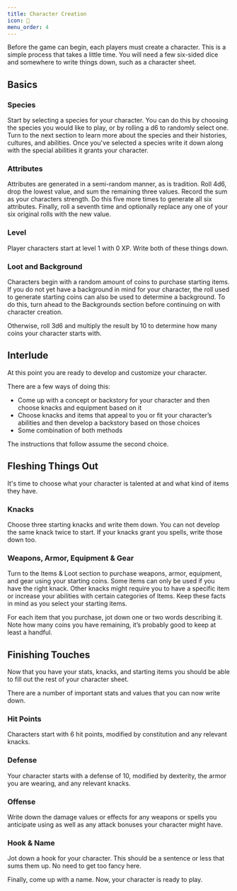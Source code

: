 ```yaml
---
title: Character Creation
icon: 👤
menu_order: 4
---
```


Before the game can begin, each players must create a character. This is a simple process that takes a little time. You will need a few six-sided dice and somewhere to write things down, such as a character sheet.

## Basics

### Species

Start by selecting a species for your character. You can do this by choosing the species you would like to play, or by rolling a d6 to randomly select one. Turn to the next section to learn more about the species and their histories, cultures, and abilities. Once you've selected a species write it down along with the special abilities it grants your character.

### Attributes

Attributes are generated in a semi-random manner, as is tradition. Roll 4d6, drop the lowest value, and sum the remaining three values. Record the sum as your characters strength. Do this five more times to generate all six attributes. Finally, roll a seventh time and optionally replace any one of your six original rolls with the new value.

### Level

Player characters start at level 1 with 0 XP. Write both of these things down.

### Loot and Background

Characters begin with a random amount of coins to purchase starting items. If you do not yet have a background in mind for your character, the roll used to generate starting coins can also be used to determine a background. To do this, turn ahead to the Backgrounds section before continuing on with character creation.

Otherwise, roll 3d6 and multiply the result by 10 to determine how many coins your character starts with.

## Interlude

At this point you are ready to develop and customize your character.

There are a few ways of doing this:

- Come up with a concept or backstory for your character and then choose knacks and equipment based on it
- Choose knacks and items that appeal to you or fit your character’s abilities and then develop a backstory based on those choices
- Some combination of both methods

The instructions that follow assume the second choice.

## Fleshing Things Out

It's time to choose what your character is talented at and what kind of items they have.

### Knacks

Choose three starting knacks and write them down. You can not develop the same knack twice to start. If your knacks grant you spells, write those down too.

### Weapons, Armor, Equipment & Gear

Turn to the Items & Loot section to purchase weapons, armor, equipment, and gear using your starting coins. Some items can only be used if you have the right knack. Other knacks might require you to have a specific item or increase your abilities with certain categories of Items. Keep these facts in mind as you select your starting items.

For each item that you purchase, jot down one or two words describing it. Note how many coins you have remaining, it’s probably good to keep at least a handful.

## Finishing Touches

Now that you have your stats, knacks, and starting items you should be able to fill out the rest of your character sheet.

There are a number of important stats and values that you can now write down.

### Hit Points

Characters start with 6 hit points, modified by constitution and any relevant knacks.

### Defense

Your character starts with a defense of 10, modified by dexterity, the armor you are wearing, and any relevant knacks.

### Offense

Write down the damage values or effects for any weapons or spells you anticipate using as well as any attack bonuses your character might have.

### Hook & Name

Jot down a hook for your character. This should be a sentence or less that sums them up. No need to get too fancy here.

Finally, come up with a name. Now, your character is ready to play.
